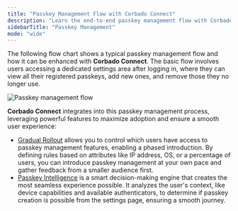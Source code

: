 ```yaml
---
title: "Passkey Management Flow with Corbado Connect"
description: "Learn the end-to-end passkey management flow with Corbado Connect. Covers passkey creation, deletion, and user notifications in your application."
sidebarTitle: "Passkey Management"
mode: "wide"
---
```


The following flow chart shows a typical passkey management flow and how it can be enhanced with **Corbado Connect**. The basic flow involves users accessing a dedicated settings area after logging in, where they can view all their registered passkeys, add new ones, and remove those they no longer use.

<Frame caption="Passkey management flow including Gradual Rollout and Passkey Intelligence">
  <img
    src="/images/corbado-connect/passkey-management-flow.webp"
    alt="Passkey management flow"
  />
</Frame>

**Corbado Connect** integrates into this passkey management process, leveraging powerful features to maximize adoption and ensure a smooth user experience:

- [Gradual Rollout](/corbado-connect/features/gradual-rollout) allows you to control which users have access to passkey management features, enabling a phased introduction. By defining rules based on attributes like IP address, OS, or a percentage of users, you can introduce passkey management at your own pace and gather feedback from a smaller audience first.
- [Passkey Intelligence](/corbado-connect/features/passkey-intelligence) is a smart decision-making engine that creates the most seamless experience possible. It analyzes the user's context, like device capabilities and available authenticators, to determine if passkey creation is possible from the settings page, ensuring a smooth journey.